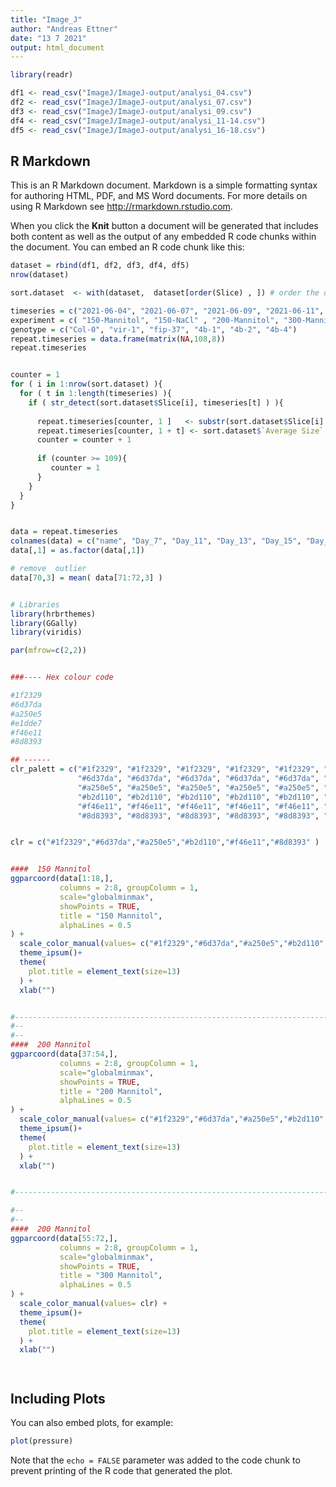 ---
title: "Image_J"
author: "Andreas Ettner"
date: "13 7 2021"
output: html_document
---

```{r load Dataset}
library(readr)

df1 <- read_csv("ImageJ/ImageJ-output/analysi_04.csv")
df2 <- read_csv("ImageJ/ImageJ-output/analysi_07.csv")
df3 <- read_csv("ImageJ/ImageJ-output/analysi_09.csv")
df4 <- read_csv("ImageJ/ImageJ-output/analysi_11-14.csv")
df5 <- read_csv("ImageJ/ImageJ-output/analysi_16-18.csv")
```

## R Markdown

This is an R Markdown document. Markdown is a simple formatting syntax for authoring HTML, PDF, and MS Word documents. For more details on using R Markdown see <http://rmarkdown.rstudio.com>.

When you click the **Knit** button a document will be generated that includes both content as well as the output of any embedded R code chunks within the document. You can embed an R code chunk like this:

```{r rbind combining dataframes}

dataset = rbind(df1, df2, df3, df4, df5)
nrow(dataset)

sort.dataset  <- with(dataset,  dataset[order(Slice) , ]) # order the dataframe

```



```{r remove  outlier}
timeseries = c("2021-06-04", "2021-06-07", "2021-06-09", "2021-06-11", "2021-06-14", "2021-06-16", "2021-06-18" )
experiment = c( "150-Mannitol", "150-NaCl" , "200-Mannitol", "300-Mannitol", "controll", "heat")
genotype = c("Col-0", "vir-1", "fip-37", "4b-1", "4b-2", "4b-4")
repeat.timeseries = data.frame(matrix(NA,108,8))
repeat.timeseries


counter = 1 
for ( i in 1:nrow(sort.dataset) ){                                                    ## every element of the 758 elements
  for ( t in 1:length(timeseries) ){                                                  ## every element of the different 7 measurement dates
    if ( str_detect(sort.dataset$Slice[i], timeseries[t] ) ){                         ## every element of the when the date is matching
      
      repeat.timeseries[counter, 1 ]   <- substr(sort.dataset$Slice[i] , start = 12, stop = (nchar(sort.dataset$Slice[i]) -2 ))
      repeat.timeseries[counter, 1 + t] <- sort.dataset$`Average Size` [i]
      counter = counter + 1
      
      if (counter >= 109){
         counter = 1
      }
    }
  }
}


data = repeat.timeseries
colnames(data) = c("name", "Day_7", "Day_11", "Day_13", "Day_15", "Day_18", "Day_20", "Day_22")
data[,1] = as.factor(data[,1])

# remove  outlier
data[70,3] = mean( data[71:72,3] )
```

```{r remove  outlier}


```

```{r line plot}
# Libraries
library(hrbrthemes)
library(GGally)
library(viridis)

par(mfrow=c(2,2))


###---- Hex colour code

#1f2329
#6d37da
#a250e5
#e1dde7
#f46e11
#8d8393 

## ------
clr_palett = c("#1f2329", "#1f2329", "#1f2329", "#1f2329", "#1f2329", "#1f2329",
               "#6d37da", "#6d37da", "#6d37da", "#6d37da", "#6d37da", "#6d37da",
               "#a250e5", "#a250e5", "#a250e5", "#a250e5", "#a250e5", "#a250e5",
               "#b2d110", "#b2d110", "#b2d110", "#b2d110", "#b2d110", "#b2d110",
               "#f46e11", "#f46e11", "#f46e11", "#f46e11", "#f46e11", "#f46e11",
               "#8d8393", "#8d8393", "#8d8393", "#8d8393", "#8d8393", "#8d8393")


clr = c("#1f2329","#6d37da","#a250e5","#b2d110","#f46e11","#8d8393" )



```

```{r Mannitol}
####  150 Mannitol 
ggparcoord(data[1:18,],
           columns = 2:8, groupColumn = 1,
           scale="globalminmax",
           showPoints = TRUE, 
           title = "150 Mannitol",
           alphaLines = 0.5
) + 
  scale_color_manual(values= c("#1f2329","#6d37da","#a250e5","#b2d110","#f46e11","#8d8393" )) +
  theme_ipsum()+
  theme(
    plot.title = element_text(size=13)
  ) +
  xlab("")


#------------------------------------------------------------------------------------------------------------------
#--
#--
####  200 Mannitol 
ggparcoord(data[37:54,],
           columns = 2:8, groupColumn = 1,
           scale="globalminmax",
           showPoints = TRUE, 
           title = "200 Mannitol",
           alphaLines = 0.5
) + 
  scale_color_manual(values= c("#1f2329","#6d37da","#a250e5","#b2d110","#f46e11","#8d8393" )) +
  theme_ipsum()+
  theme(
    plot.title = element_text(size=13)
  ) +
  xlab("")


#------------------------------------------------------------------------------------------------------------------

#--
#--
####  200 Mannitol 
ggparcoord(data[55:72,],
           columns = 2:8, groupColumn = 1,
           scale="globalminmax",
           showPoints = TRUE, 
           title = "300 Mannitol",
           alphaLines = 0.5
) + 
  scale_color_manual(values= clr) +
  theme_ipsum()+
  theme(
    plot.title = element_text(size=13)
  ) +
  xlab("")
```

```{r cars}

```

```{r cars}

```




## Including Plots

You can also embed plots, for example:

```{r pressure, echo=FALSE}
plot(pressure)
```

Note that the `echo = FALSE` parameter was added to the code chunk to prevent printing of the R code that generated the plot.
